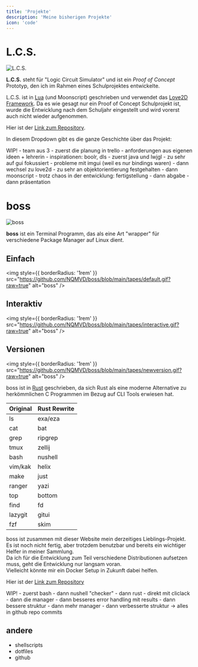```yaml
---
title: 'Projekte'
description: 'Meine bisherigen Projekte'
icon: 'code'
---
```


# L.C.S.
<Frame caption="Showcase Board">
  <img src="../images/lcs_upscayl.png" alt="L.C.S."/>
</Frame>


__L.C.S.__ steht für "Logic Circuit Simulator" und ist ein _Proof of Concept_ Prototyp, den ich im Rahmen eines Schulprojektes entwickelte.

L.C.S. ist in [Lua](https://www.lua.org/about.html) (und <Tooltip tip="Superset mit Indent-Syntax das zu Lua kompiliert, https://moonscript.org">Moonscript</Tooltip>) geschrieben und verwendet das [Love2D Framework](https://love2d.org/).
Da es wie gesagt nur ein Proof of Concept Schulprojekt ist, wurde die Entwicklung nach dem Schuljahr eingestellt und wird vorerst auch nicht wieder aufgenommen.

Hier ist der [Link zum Repository](https://github.com/LogicCircuitSim/LCS/tree/menu-update).

In diesem Dropdown gibt es die ganze Geschichte über das Projekt:

<Accordion title="Geschichte von L.C.S.">
  WIP!
  - team aus 3
  - zuerst die planung in trello
  - anforderungen aus eigenen ideen + lehrerin
  - inspirationen: boolr, dls
  - zuerst java und lwjgl
  - zu sehr auf gui fokussiert
  - probleme mit imgui (weil es nur bindings waren)
  - dann wechsel zu love2d
  - zu sehr an objektorientierung festgehalten
  - dann moonscript
  - trotz chaos in der entwicklung: fertigstellung
  - dann abgabe
  - dann präsentation
</Accordion>


# boss
<Frame caption="Zellij Query">
  <img src="../images/boss_upscayl.png" alt="boss"/>
</Frame>

__boss__ ist ein Terminal Programm, das als eine Art "wrapper" für verschiedene Package Manager auf Linux dient.

<Accordion title="Showcase">

  ## Einfach
  <img
    style={{ borderRadius: '1rem' }}
    src="https://github.com/NQMVD/boss/blob/main/tapes/default.gif?raw=true"
    alt="boss"
  />

  ## Interaktiv
  <img
    style={{ borderRadius: '1rem' }}
    src="https://github.com/NQMVD/boss/blob/main/tapes/interactive.gif?raw=true"
    alt="boss"
  />

  ## Versionen
  <img
    style={{ borderRadius: '1rem' }}
    src="https://github.com/NQMVD/boss/blob/main/tapes/newversion.gif?raw=true"
    alt="boss"
  />

</Accordion>

boss ist in [Rust](https://www.rust-lang.org/) geschrieben, da sich Rust als eine moderne Alternative zu herkömmlichen C Programmen im Bezug auf CLI Tools erwiesen hat.

<Accordion title="Beispiele">

| Original | Rust Rewrite      |
| -------- | ----------------- |
| ls       | exa/eza           |
| cat      | bat               |
| grep     | ripgrep           |
| tmux     | zellij            |
| bash     | nushell           |
| vim/kak  | helix             |
| make     | just              |
| ranger   | yazi              |
| top      | bottom            |
| find     | fd                |
| lazygit  | gitui             |
| fzf      | skim              |

</Accordion>

boss ist zusammen mit dieser Website mein derzeitiges Lieblings-Projekt. Es ist noch nicht fertig, aber trotzdem benutzbar und bereits ein wichtiger Helfer in meiner Sammlung.<br/>
Da ich für die Entwicklung zum Teil verschiedene Distributionen aufsetzen muss, geht die Entwicklung nur langsam voran.<br/>
Vielleicht könnte mir ein Docker Setup in Zukunft dabei helfen.

Hier ist der [Link zum Repository](https://github.com/NQMVD/boss)


<Accordion title="Geschichte von boss">
WIP!
- zuerst bash
- dann nushell "checker"
- dann rust
- direkt mit cliclack
- dann die manager
- dann besseres error handling mit results
- dann bessere struktur
- dann mehr manager
- dann verbesserte struktur
-> alles in github repo commits
</Accordion>

## andere
- shellscripts
- dotfiles
- github
